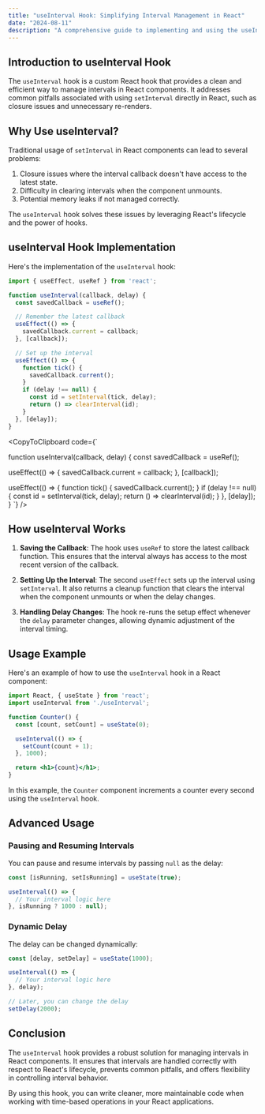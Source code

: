 ```yaml
---
title: "useInterval Hook: Simplifying Interval Management in React"
date: "2024-08-11"
description: "A comprehensive guide to implementing and using the useInterval custom hook for efficient interval handling in React applications."
---
```


## Introduction to useInterval Hook

The `useInterval` hook is a custom React hook that provides a clean and efficient way to manage intervals in React components. It addresses common pitfalls associated with using `setInterval` directly in React, such as closure issues and unnecessary re-renders.

## Why Use useInterval?

Traditional usage of `setInterval` in React components can lead to several problems:

1. Closure issues where the interval callback doesn't have access to the latest state.
2. Difficulty in clearing intervals when the component unmounts.
3. Potential memory leaks if not managed correctly.

The `useInterval` hook solves these issues by leveraging React's lifecycle and the power of hooks.

## useInterval Hook Implementation

Here's the implementation of the `useInterval` hook:

```javascript
import { useEffect, useRef } from 'react';

function useInterval(callback, delay) {
  const savedCallback = useRef();

  // Remember the latest callback
  useEffect(() => {
    savedCallback.current = callback;
  }, [callback]);

  // Set up the interval
  useEffect(() => {
    function tick() {
      savedCallback.current();
    }
    if (delay !== null) {
      const id = setInterval(tick, delay);
      return () => clearInterval(id);
    }
  }, [delay]);
}
```

<CopyToClipboard code={`

function useInterval(callback, delay) {
  const savedCallback = useRef();

  useEffect(() => {
    savedCallback.current = callback;
  }, [callback]);

  useEffect(() => {
    function tick() {
      savedCallback.current();
    }
    if (delay !== null) {
      const id = setInterval(tick, delay);
      return () => clearInterval(id);
    }
  }, [delay]);
}
`} />

## How useInterval Works

1. **Saving the Callback**: The hook uses `useRef` to store the latest callback function. This ensures that the interval always has access to the most recent version of the callback.

2. **Setting Up the Interval**: The second `useEffect` sets up the interval using `setInterval`. It also returns a cleanup function that clears the interval when the component unmounts or when the delay changes.

3. **Handling Delay Changes**: The hook re-runs the setup effect whenever the `delay` parameter changes, allowing dynamic adjustment of the interval timing.

## Usage Example

Here's an example of how to use the `useInterval` hook in a React component:

```jsx
import React, { useState } from 'react';
import useInterval from './useInterval';

function Counter() {
  const [count, setCount] = useState(0);

  useInterval(() => {
    setCount(count + 1);
  }, 1000);

  return <h1>{count}</h1>;
}
```

In this example, the `Counter` component increments a counter every second using the `useInterval` hook.

## Advanced Usage

### Pausing and Resuming Intervals

You can pause and resume intervals by passing `null` as the delay:

```jsx
const [isRunning, setIsRunning] = useState(true);

useInterval(() => {
  // Your interval logic here
}, isRunning ? 1000 : null);
```

### Dynamic Delay

The delay can be changed dynamically:

```jsx
const [delay, setDelay] = useState(1000);

useInterval(() => {
  // Your interval logic here
}, delay);

// Later, you can change the delay
setDelay(2000);
```

## Conclusion

The `useInterval` hook provides a robust solution for managing intervals in React components. It ensures that intervals are handled correctly with respect to React's lifecycle, prevents common pitfalls, and offers flexibility in controlling interval behavior.

By using this hook, you can write cleaner, more maintainable code when working with time-based operations in your React applications.

